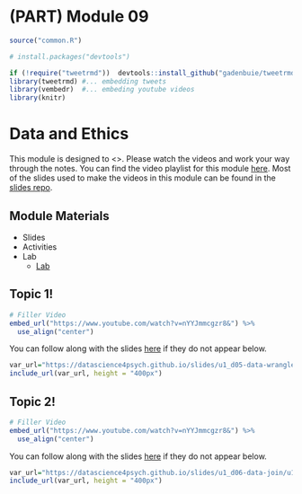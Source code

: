 # (PART) Module 09 {-}

```r
source("common.R")

# install.packages("devtools")

if (!require("tweetrmd"))  devtools::install_github("gadenbuie/tweetrmd")
library(tweetrmd) #... embedding tweets
library(vembedr)  #... embeding youtube videos
library(knitr)
```

# Data and Ethics

This module is designed to <>. Please watch the videos and work your way through the notes. You can find the video playlist for this module [here](https://www.youtube.com/playlist?list=PLKrrdtYgOUYao_7t5ycK4KDXNKaY-ECup). Most of the slides used to make the videos in this module can be found in the [slides repo](https://github.com/DataScience4Psych/slides).


## Module Materials

* Slides
<!-- 
  * [Tidy data and data wrangling](https://datascience4psych.github.io/slides/u1_d05-data-wrangle/u1_d05-data-wrangle.html)
  * [Joining data from multiple sources](https://datascience4psych.github.io/slides/u1_d06-data-join/u1_d06-data-join.html)
-->  
* Activities
<!-- 
  * [Star Wars!](https://github.com/DataScience4Psych/ae-03-starwars-dataviz)
-->  
* Lab
	* [Lab](#lab09)

## Topic 1!

```r
# Filler Video
embed_url("https://www.youtube.com/watch?v=nYYJmmcgzr8&") %>%
  use_align("center")
```

You can follow along with the slides [here](https://datascience4psych.github.io/slides/u1_d05-data-wrangle/u1_d05-data-wrangle.html) if they do not appear below.

```r
var_url="https://datascience4psych.github.io/slides/u1_d05-data-wrangle/u1_d05-data-wrangle.html"
include_url(var_url, height = "400px")
```


## Topic 2!

```r
# Filler Video
embed_url("https://www.youtube.com/watch?v=nYYJmmcgzr8&") %>%
  use_align("center")
```

You can follow along with the slides [here](https://datascience4psych.github.io/slides/u1_d06-data-join/u1_d06-data-join.html) if they do not appear below.

```r
var_url="https://datascience4psych.github.io/slides/u1_d06-data-join/u1_d06-data-join.html"
include_url(var_url, height = "400px")
```


<!-- 

## Activity 03: Star Wars!

```r
var_url="https://datascience4psych.github.io/slides/u1_d04-data-viz-2/u1_d04-data-viz-2.html#19"
include_url(var_url, height = "400px")
```

You can find the materials for the Star Wars activity [here](https://github.com/DataScience4Psych/ae-03-starwars-dataviz). The compiled version should look something like the following...

```r
var_url="https://datascience4psych.github.io/ae-03-starwars-dataviz/starwars.html"
include_url(var_url, height = "400px")
```
-->
